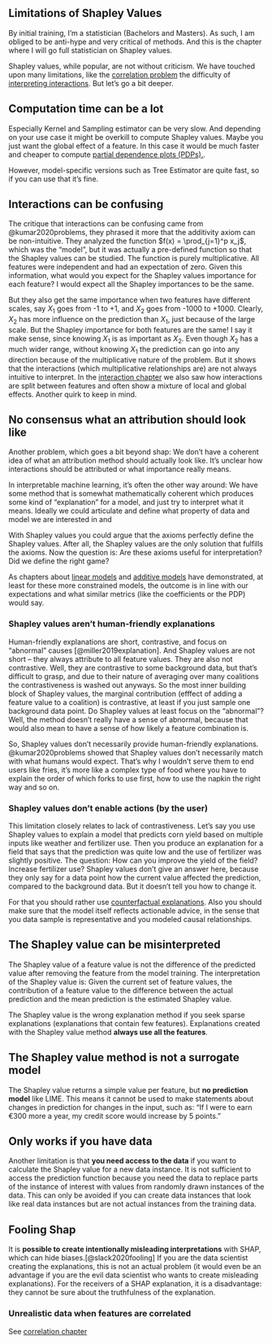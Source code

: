 ## Limitations of Shapley Values

By initial training, I'm a statistician (Bachelors and Masters).
As such, I am obliged to be anti-hype and very critical of methods.
And this is the chapter where I will go full statistician on Shapley values.

Shapley values, while popular, are not without criticism.
We have touched upon many limitations, like the [correlation problem](#correlation) the difficulty of [interpreting interactions](#interactions).
But let's go a bit deeper.

## Computation time can be a lot 

Especially Kernel and Sampling estimator can be very slow.
And depending on your use case it might be overkill to compute Shapley values.
Maybe you just want the global effect of a feature.
In this case it would be much faster and cheaper to compute [partial dependence plots (PDPs).
](https://christophm.github.io/interpretable-ml-book/pdp.html).

However, model-specific versions such as Tree Estimator are quite fast, so if you can use that it's fine.

## Interactions can be confusing

The critique that interactions can be confusing came from @kumar2020problems, they phrased it more that the additivity axiom can be non-intuitive.
They analyzed the function $f(x) = \prod_{j=1}^p x_j$, which was the "model", but it was actually a pre-defined function so that the Shapley values can be studied.
The function is purely multiplicative.
All features were independent and had an expectation of zero.
Given this information, what would you expect for the Shapley values importance for each feature?
I would expect all the Shapley importances to be the same.

But they also get the same importance when two features have different scales, say $X_1$ goes from -1 to +1, and $X_2$ goes from -1000 to +1000.
Clearly, $X_2$ has more influence on the prediction than $X_1$, just because of the large scale.
But the Shapley importance for both features are the same!
I say it make sense, since knowing $X_1$ is as important as $X_2$.
Even though $X_2$ has a much wider range, without knowing $X_1$ the prediction can go into any direction because of the multiplicative nature of the problem.
But it shows that the interactions (which multiplicative relationships are) are not always intuitive to interpret.
In the [interaction chapter](#interaction) we also saw how interactions are split between features and often show a mixture of local and global effects.
Another quirk to keep in mind.

## No consensus what an attribution should look like

Another problem, which goes a bit beyond shap:
We don't have a coherent idea of what an attribution method should actually look like. 
It's unclear how interactions should be attributed or what importance really means.

In interpretable machine learning, it's often the other way around:
We have some method that is somewhat mathematically coherent which produces some kind of "explanation" for a model, and just try to interpret what it means.
Ideally we could articulate and define what property of data and model we are interested in and 

With Shapley values you could argue that the axioms perfectly define the Shapley values.
After all, the Shapley values are the only solution that fulfills the axioms.
Now the question is: Are these axioms useful for interpretation? Did we define the right game?

As chapters about [linear models](#linear) and [additive models](#additive) have demonstrated, at least for these more constrained models, the outcome is in line with our expectations and what similar metrics (like the coefficients or the PDP) would say.

### Shapley values aren't human-friendly explanations

Human-friendly explanations are short, contrastive, and focus on "abnormal" causes [@miller2019explanation].
And Shapley values are not short -- they always attribute to all feature values.
They are also not contrastive.
Well, they are contrastive to some background data, but that's difficult to grasp, and due to their nature of averaging over many coalitions the contrastiveness is washed out anyways.
So the most inner building block of Shapley values, the marginal contribution (efffect of adding a feature value to a coalition) is contrastive, at least if you just sample one background data point.
Do Shapley values at least focus on the "abnormal"?
Well, the method doesn't really have a sense of abnormal, because that would also mean to have a sense of how likely a feature combination is.

So, Shapley values don't necessarily provide human-friendly explanations.
@kumar2020problems showed that Shapley values don't necessarily match with what humans would expect.
That's why I wouldn't serve them to end users like fries, it's more like a complex type of food where you have to explain the order of which forks to use first, how to use the napkin the right way and so on.

### Shapley values don't enable actions (by the user)

This limitation closely relates to lack of contrastiveness.
Let's say you use Shapley values to explain a model that predicts corn yield based on multiple inputs like weather and fertilizer use.
Then you produce an explanation for a field that says that the prediction was quite low and the use of fertilizer was slightly positive.
The question: How can you improve the yield of the field?
Increase fertilizer use?
Shapley values don't give an answer here, because they only say for a data point how the current value affected the prediction, compared to the background data.
But it doesn't tell you how to change it.

For that you should rather use [counterfactual explanations](christophm.github.io/interpretable-ml-book/counterfactual.html).
Also you should make sure that the model itself reflects actionable advice, in the sense that you data sample is representative and you modeled causal relationships.


## The Shapley value can be misinterpreted

The Shapley value of a feature value is not the difference of the predicted value after removing the feature from the model training.
The interpretation of the Shapley value is:
Given the current set of feature values, the contribution of a feature value to the difference between the actual prediction and the mean prediction is the estimated Shapley value.

The Shapley value is the wrong explanation method if you seek sparse explanations (explanations that contain few features).
Explanations created with the Shapley value method **always use all the features**.

## The Shapley value method is not a surrogate model

The Shapley value returns a simple value per feature, but **no prediction model** like LIME.
This means it cannot be used to make statements about changes in prediction for changes in the input, such as:
"If I were to earn €300 more a year, my credit score would increase by 5 points."


## Only works if you have data

Another limitation is that **you need access to the data** if you want to calculate the Shapley value for a new data instance.
It is not sufficient to access the prediction function because you need the data to replace parts of the instance of interest with values from randomly drawn instances of the data.
This can only be avoided if you can create data instances that look like real data instances but are not actual instances from the training data.


## Fooling Shap

It is **possible to create intentionally misleading interpretations** with SHAP, which can hide biases.[@slack2020fooling]
If you are the data scientist creating the explanations, this is not an actual problem (it would even be an advantage if you are the evil data scientist who wants to create misleading explanations).
For the receivers of a SHAP explanation, it is a disadvantage: they cannot be sure about the truthfulness of the explanation.


### Unrealistic data when features are correlated

See [correlation chapter](#correlation)



